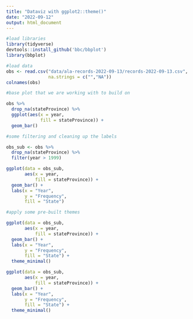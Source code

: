 ```yaml
---
title: "Dataviz with ggplot2::theme()"
date: "2022-09-12"
output: html_document
---
```


```r
#load libraries
library(tidyverse)
devtools::install_github('bbc/bbplot')
library(bbplot)
```

```r
#load data
obs <- read.csv("data/ala-records-2022-09-13/records-2022-09-13.csv",
                na.strings = c("","NA"))
colnames(obs)
```

```r
#base plot that we are working with to build on

obs %>% 
  drop_na(stateProvince) %>% 
  ggplot(aes(x = year,
             fill = stateProvince)) +
  geom_bar()
```

```r
#some filtering and cleaning up the labels

obs_sub <- obs %>% 
  drop_na(stateProvince) %>% 
  filter(year > 1999)

ggplot(data = obs_sub,
       aes(x = year,
           fill = stateProvince)) +
  geom_bar() +
  labs(x = "Year",
       y = "Frequency",
       fill = "State")
```

```r
#apply some pre-built themes

ggplot(data = obs_sub,
       aes(x = year,
           fill = stateProvince)) +
  geom_bar() +
  labs(x = "Year",
       y = "Frequency",
       fill = "State") +
  theme_minimal()
```

```r
ggplot(data = obs_sub,
       aes(x = year,
           fill = stateProvince)) +
  geom_bar() +
  labs(x = "Year",
       y = "Frequency",
       fill = "State") +
  theme_minimal()
```